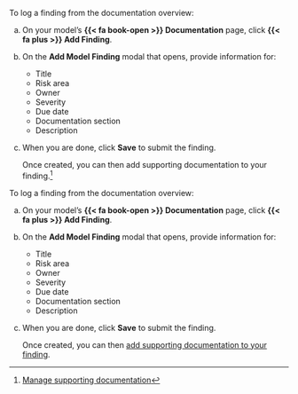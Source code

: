 
:::: {.content-visible unless-format="revealjs"}
To log a finding from the documentation overview: 

a. On your model's **{{< fa book-open >}} Documentation** page, click **{{< fa plus >}} Add Finding**.

a. On the **Add Model Finding** modal that opens, provide information for: 

   - Title
   - Risk area
   - Owner
   - Severity
   - Due date
   - Documentation section
   - Description

a. When you are done, click **Save** to submit the finding. 

   Once created, you can then add supporting documentation to your finding.^[[Manage supporting documentation](/guide/model-validation/add-manage-model-findings.qmd#manage-supporting-documentation)]

::::

:::: {.content-hidden unless-format="revealjs"}
To log a finding from the documentation overview: 

a. On your model's **{{< fa book-open >}} Documentation** page, click **{{< fa plus >}} Add Finding**.

a. On the **Add Model Finding** modal that opens, provide information for: 

   - Title
   - Risk area
   - Owner
   - Severity
   - Due date
   - Documentation section
   - Description

a. When you are done, click **Save** to submit the finding. 

   Once created, you can then [add supporting documentation to your finding](/guide/model-validation/add-manage-model-findings.qmd#manage-supporting-documentation){target="_blank"}.

::::
